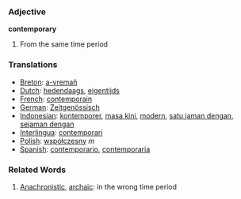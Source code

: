 === Adjective ===
'''contemporary'''

# From the same time period

=== Translations ===
*[[Breton]]: [[a-vremañ]]
*[[Dutch]]: [[hedendaags]], [[eigentijds]]
*[[French]]: [[contemporain]]
*[[German]]: [[Zeitgenössisch]]
*[[Indonesian]]: [[kontemporer]], [[masa kini]], [[modern]], [[satu jaman dengan]], [[sejaman dengan]]
*[[Interlingua]]: [[contemporari]]
*[[Polish]]: [[współczesny]] ''m''
*[[Spanish]]: [[contemporario]], [[contemporaria]]

=== Related Words ===
#[[Anachronistic]], [[archaic]]: in the wrong time period